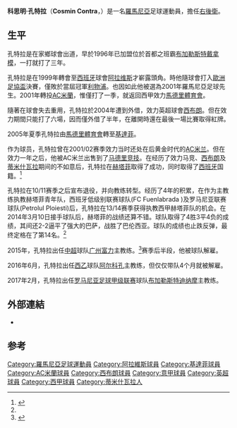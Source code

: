 {{noteta
|G1=足球|G2=laliga
|T=zh-hans:科思明·孔特拉;zh-hk:高士曼·干查;zh-tw:科斯明·康查;
|1=zh-hans:科思明·孔特拉;zh-hk:高士曼·干查;zh-tw:科斯明·康查;
|2=zh-hans:孔特拉;zh-hk:干查;zh-tw:康查;
|3=zh-hans:迪纳摩;zh-hk:戴拿模;zh-tw:迪納摩;
|4=zh-hans:基伏;zh-hk:捷禾;zh-tw:齊沃;
}}{{更新|time=2015-01-16}}
{{Football player infobox
| playername= 科思明·孔特拉<br>''Cosmin Contra''
| fullname = Cosmin Marius Contra
| nickname = 'Guriţă'、[[魂斗罗|魂斗罗]]<ref>{{cite news|url=http://cswbszb.chinajilin.com.cn/html/2008-06/16/content_434131.htm|title=孔特拉=魂斗罗|publisher=城市晚报|date=2008-06-16|accessdate=2015-02-13|archive-url=https://web.archive.org/web/20150213150818/http://cswbszb.chinajilin.com.cn/html/2008-06/16/content_434131.htm|archive-date=2015-02-13|dead-url=yes}}</ref>
| image =
| dateofbirth = {{birth date and age|1975|12|15}} 
| cityofbirth = [[蒂米什瓦拉|蒂米什瓦拉]]
| countryofbirth = [[羅馬尼亞|羅馬尼亞]]
| height = {{height|m=1.80}}
| currentclub  = 
| clubnumber = 
| position = [[右後衛|右後衛]]
| youthyears1 = 1988–1993 | youthclubs1 = [[蒂米什瓦拉足球俱樂部|蒂米什瓦拉]] 
| years1 = 1993–1995 | clubs1 = [[蒂米什瓦拉足球俱樂部|蒂米什瓦拉]] | caps1 = 51 | goals1 = 1
| years2 = 1996–1999 | clubs2 = [[布加勒斯特迪納摩足球俱樂部|布加勒斯特迪納摩]] | caps2 = 101 | goals2 = 8
| years3 = 1999–2001 | clubs3 = [[阿拉维斯竞技俱乐部|阿拉维斯]] | caps3 = 66 | goals3 = 5
| years4 = 2001–2002 | clubs4 = [[AC米蘭|AC米蘭]] | caps4 = 29 | goals4 = 3
| years5 = 2002–2006 | clubs5 = [[馬德里體育會|馬德里體育會]] | caps5 = 34 | goals5 = 0
| years6 = 2004–2005 | clubs6 = → [[西布罗姆维奇足球俱乐部|西布罗姆维奇]]（租借） | caps6 = 4 | goals6 = 0
| years7 = 2005 | clubs7 = → [[蒂米什瓦拉足球俱樂部|蒂米什瓦拉]]（租借） | caps7 = 14 | goals7 = 0
| years8 = 2005–2006 | clubs8 = → [[赫塔費足球俱樂部|赫塔費]]（租借） | caps8 = 24 | goals8 = 0
| years9 = 2006–2010 | clubs9 = [[赫塔費足球俱樂部|赫塔費]] | caps9 = 60 | goals9 = 3
| years10 = 2010–2011 | clubs10 = [[蒂米什瓦拉足球俱樂部|蒂米什瓦拉]] | caps10 = 22 | goals10 = 4
|  totalcaps = 405 |  totalgoals = 24
| nationalyears1 = 1996–2010 | nationalteam1 = [[羅馬尼亞國家足球隊|羅馬尼亞]] | nationalcaps1 = 73 | nationalgoals1 = 7
| manageryears1 = 2010 | managerclubs1 = [[蒂米什瓦拉足球俱樂部|蒂米什瓦拉]]
| manageryears2 = 2012 | managerclubs2 = [[弗恩拉布拉德足球俱乐部|弗恩拉布拉德]]
| manageryears3 = 2012–2014 | managerclubs3 = [[普羅耶什蒂佩特羅魯足球俱樂部|普羅耶什蒂佩特羅魯]]
| manageryears4 = 2014–2015 | managerclubs4 = [[赫塔費足球俱樂部|赫塔費]]
| manageryears5 = 2015 | managerclubs5 = [[广州富力足球俱乐部|廣州富力]]
| manageryears6 = 2016 | managerclubs6 = [[阿尔科尔孔体育协会|阿尔科孔]]
| manageryears7 = 2017 | managerclubs7 = [[布加勒斯特迪纳摩足球俱乐部|布加勒斯特迪纳摩]]
| manageryears8 = 2017-2019 | managerclubs8 = [[羅馬尼亞國家足球隊|羅馬尼亞]]
| pcupdate = 2007年7月16日
| ntupdate = 2008年9月10日
}}
'''科思明·孔特拉'''（'''Cosmin Contra'''，{{bd|1975年|12月15日|catidx=Contra, Cosmin}}）是一名[[羅馬尼亞|羅馬尼亞]]足球運動員，擔任[[右後衛|右後衛]]。

==生平==
孔特拉是在家鄉球會出道，早於1996年已加盟位於首都之班霸[[布加勒斯特迪納摩足球俱樂部|布加勒斯特戴拿模]]，一打就打了三年。

孔特拉是在1999年轉會至[[西班牙|西班牙]]球會[[阿拉维斯竞技|阿拉维斯]]才嶄露頭角。時他隨球會打入[[歐洲足協盃|歐洲足協盃]]決賽，僅敗於當屆冠軍[[利物浦足球俱樂部|利物浦]]。也因如此他被選為2001年羅馬尼亞足球先生。2001年轉投[[AC米蘭|AC米蘭]]，惟僅打了一季，就返回西甲效力[[馬德里體育會|馬德里體育會]]。

隨著在球會失去重用，孔特拉於2004年遭到外借，效力英超球會[[西布朗|西布朗]]。但在效力期間只能打了六場，因而僅外借了半年，在離開時還在最後一場比賽取得紅牌。

2005年夏季孔特拉由[[馬德里體育會|馬德里體育會]]轉至[[基達菲|基達菲]]。

作为球员，孔特拉曾在2001/02赛季效力当时还处在后黄金时代的[[AC米兰|AC米兰]]。但在效力一年之后，他被AC米兰出售到了[[马德里竞技|马德里竞技]]。在经历了效力马竞、[[西布朗|西布朗]]及[[蒂米什瓦拉足球俱樂部|蒂米什瓦拉]]期间的不如意后，孔特拉在[[赫塔費足球俱樂部|赫塔菲]]取得了成功，同时取得了[[西班牙|西班牙]]国籍。<ref name="新浪">{{cite news |title=富力宣布西甲主帅孔特拉掌印 签前西国青球员 |url=http://sports.sina.com.cn/j/2014-12-18/09297451223.shtml |publisher=新浪体育 |date=2014年12月18日 |accessdate=2015-02-11 }}</ref>

孔特拉在10/11赛季之后宣布退役，并向教练转型。经历了4年的积累，在作为主教练执教赫塔菲青年队，西班牙低级别联赛球队(FC Fuenlabrada )及罗马尼亚联赛球队(Petrolul Ploiesti)后，孔特拉在13/14赛季获得执教西甲赫塔菲队的机会。在2014年3月10日接手球队后，赫塔菲的战绩还算不错。球队取得了4胜3平4负的成绩，其间还2-2逼平了强大的巴萨，战胜了巴伦西亚。球队的成绩也止跌反弹，最终定格在了第14名。<ref name="新浪" />

2015年，孔特拉出任[[中超|中超]]球队[[广州富力|广州富力]]主教练。<ref>{{cite news|title=关于新赛季广州富力主教练及外援的公告 |url=http://www.gzrffc.com.cn/news/newsshow_712.htm |publisher=富力足球俱乐部 |date=2014-12-18 |accessdate=2015-02-11 |deadurl=yes |archiveurl=https://web.archive.org/web/20141218091111/http://www.gzrffc.com.cn/news/newsshow_712.htm |archivedate=2014-12-18 }}</ref>赛季后半段，他被球队解雇。

2016年6月，孔特拉出任[[西乙|西乙]]球队[[阿尔科尔孔体育协会|阿尔科孔]]主教练，但仅仅带队4个月就被解雇。

2017年2月，孔特拉出任[[罗马尼亚足球甲级联赛|罗马尼亚足球甲级联赛]]球队[[布加勒斯特迪纳摩足球俱乐部|布加勒斯特迪纳摩]]主教练。

==外部連結==
*{{soccerbase|id=20190|name=孔特拉}}

== 参考 ==
{{reflist}}

{{start box}}
{{succession box|before={{flagicon|ROM}} [[捷禾|捷禾]]|
title=羅馬尼亞足球先生|
years=2001年|
after={{flagicon|ROM}} [[捷禾|捷禾]]}}
{{end box}}

<!--{{2000年歐洲足球錦標賽羅馬尼亞參賽名單}}-->
{{2008年歐洲足球錦標賽羅馬尼亞參賽名單}}
{{2015年中超分类名单广州富力}}

{{DEFAULTSORT:Contra, Cosmin}}
[[Category:羅馬尼亞足球運動員|Category:羅馬尼亞足球運動員]]
[[Category:阿拉維斯球員|Category:阿拉維斯球員]]
[[Category:基達菲球員|Category:基達菲球員]]
[[Category:AC米蘭球員|Category:AC米蘭球員]]
[[Category:西布朗球員|Category:西布朗球員]]
[[Category:意甲球員|Category:意甲球員]]
[[Category:英超球員|Category:英超球員]]
[[Category:西甲球員|Category:西甲球員]]
[[Category:蒂米什瓦拉人|Category:蒂米什瓦拉人]]